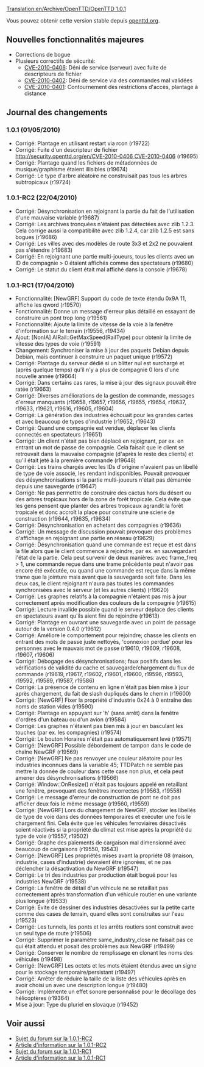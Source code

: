[[Translation:en/Archive/OpenTTD/OpenTTD 1.0.1]]

{{fr/Archive/OpenTTD/Navigation}}
{{fr/Archive/OpenTTD/Livraison|prec=fr/Archive/OpenTTD/OpenTTD 1.0.0|suiv=fr/Archive/OpenTTD/OpenTTD 1.0.2|date=01/05/2010}}

Vous pouvez obtenir cette version stable depuis [http://www.openttd.org/en/download-stable openttd.org].

==Nouvelles fonctionnalités majeures==

* Corrections de bogue
* Plusieurs correctifs de sécurité:
** [http://security.openttd.org/en/CVE-2010-0406 CVE-2010-0406]: Déni de service (serveur) avec fuite de descripteurs de fichier
** [http://security.openttd.org/en/CVE-2010-0402 CVE-2010-0402]: Déni de service via des commandes mal validées
** [http://security.openttd.org/en/CVE-2010-0401 CVE-2010-0401]: Contournement des restrictions d'accès, plantage à distance

==Journal des changements==

===1.0.1 (01/05/2010)===
* Corrigé: Plantage en utilisant restart via rcon (r19722)
* Corrigé: Fuite d'un descripteur de fichier [[http://security.openttd.org/en/CVE-2010-0406 CVE-2010-0406]] {{en/Flyspray|3785}} (r19695)
* Corrigé: Plantage quand les fichiers de métadonnées de musique/graphisme étaient illisibles {{en/Flyspray|3774}} (r19674)
* Corrigé: Le type d'arbre aléatoire ne construisait pas tous les arbres subtropicaux {{en/Flyspray|3792}} (r19724)

===1.0.1-RC2 (22/04/2010)===
* Corrigé: Désynchronisation en rejoignant la partie du fait de l'utilisation d'une mauvaise variable (r19687)
* Corrigé: Les archives tronquées n'étaient pas détectées avec zlib 1.2.3. Cela corrige aussi la compatibilité avec zlib 1.2.4, car zlib 1.2.5 est sans bogues (r19686)
* Corrigé: Les villes avec des modèles de route 3x3 et 2x2 ne pouvaient pas s'étendre (r19683)
* Corrigé: En rejoignant une partie multi-joueurs, tous les clients avec un ID de compagnie > 0 étaient affichés comme des spectateurs {{en/Flyspray|3775}} (r19680)
* Corrigé: Le statut du client était mal affiché dans la console (r19678)

===1.0.1-RC1 (17/04/2010)===
* Fonctionnalité: [NewGRF] Support du code de texte étendu 0x9A 11, affiche les qword (r19570)
* Fonctionnalité: Donne un message d'erreur plus détaillé en essayant de construire un pont trop long (r19561)
* Fonctionnalité: Ajoute la limite de vitesse de la voie à la fenêtre d'information sur le terrain (r19556, r19434)
* Ajout: [NonIA] AIRail::GetMaxSpeed(RailType) pour obtenir la limite de vitesse des types de voie (r19591)
* Changement: Synchroniser la mise à jour des paquets Debian depuis Debian, mais continuer à construire un paquet unique (r19572)
* Corrigé: Plantage du serveur dédié si un blitter nul est surchargé et (après quelque temps) qu'il n'y a plus de compagnie 0 lors d'une nouvelle année {{en/Flyspray|3749}} (r19664)
* Corrigé: Dans certains cas rares, la mise à jour des signaux pouvait être ratée (r19663)
* Corrigé: Diverses améliorations de la gestion de commande, messages d'erreur manquants (r19658, r19657, r19656, r19655, r19654, r19637, r19633, r19621, r19616, r19605, r19604)
* Corrigé: La génération des industries échouait pour les grandes cartes et avec beaucoup de types d'industrie (r19652, r19643)
* Corrigé: Quand une compagnie est vendue, déplacer les clients connectés en spectateurs {{en/Flyspray|3745}} (r19651)
* Corrigé: Un client n'était pas bien déplacé en rejoignant, par ex. en entrant un mot de passe de compagnie. Cela faisait que le client se retrouvait dans la mauvaise compagnie (d'après le reste des clients) et qu'il était jeté à la première commande {{en/Flyspray|3760}} (r19648)
* Corrigé: Les trains chargés avec les IDs d'origine n'avaient pas un libellé de type de voie associé, les rendant indisponibles. Pouvait provoquer des désynchronisations si la partie multi-joueurs n'était pas démarrée depuis une sauvegarde {{en/Flyspray|3768}} (r19647)
* Corrigé: Ne pas permettre de construire des cactus hors du désert ou des arbres tropicaux hors de la zone de forêt tropicale. Cela évite que les gens pensent que planter des arbres tropicaux agrandit la forêt tropicale et donc accroît la place pour construire une scierie de construction {{en/Flyspray|3728}} (r19644, r19635, r19634)
* Corrigé: Désynchronisation en achetant des compagnies (r19636)
* Corrigé: Un message de discussion pouvait provoquer des problèmes d'affichage en rejoignant une partie en réseau {{en/Flyspray|3757}} (r19629)
* Corrigé: Désynchronisation quand une commande est reçue et est dans la file alors que le client commence à rejoindre, par ex. en sauvegardant l'état de la partie. Cela peut survenir de deux manières: avec frame_freq > 1, une commande reçue dans une trame précédente peut n'avoir pas encore été exécutée, ou quand une commande est reçue dans la même trame que la jointure mais avant que la sauvegarde soit faite. Dans les deux cas, le client rejoignant n'aura pas toutes les commandes synchronisées avec le serveur (et les autres clients) (r19620)
* Corrigé: Les graphes relatifs à la compagnie n'étaient pas mis à jour correctement après modification des couleurs de la compagnie {{en/Flyspray|3763}} (r19615)
* Corrigé: Lecture invalide possible quand le serveur déplace des clients en spectateurs avant qu'ils aient fini de rejoindre {{en/Flyspray|3755}} (r19613)
* Corrigé: Plantage en ouvrant une sauvegarde avec un point de passage autour de la version 0.4.0 {{en/Flyspray|3756}} (r19612)
* Corrigé: Améliore le comportement pour rejoindre; chasse les clients en entrant des mots de passe juste nettoyés, 'connexion perdue' pour les personnes avec le mauvais mot de passe (r19610, r19609, r19608, r19607, r19606)
* Corrigé: Débogage des désynchronisations; faux positifs dans les vérifications de validité du cache et sauvegarde/chargement du flux de commande (r19619, r19617, r19602, r19601, r19600, r19596, r19593, r19592, r19589, r19587, r19586)
* Corrigé: La présence de contenu en ligne n'était pas bien mise à jour après chargement, du fait de slash dupliqués dans le chemin (r19600)
* Corrigé: [NewGRF] Fixer la propriété d'industrie 0x24 à 0 entraîne des noms de station vides (r19590)
* Corrigé: Plantage en appuyant sur 'h' (sans arrêt) dans la fenêtre d'ordres d'un bateau ou d'un avion {{en/Flyspray|3744}} (r19584)
* Corrigé: Les graphes n'étaient pas bien mis à jour en basculant les touches (par ex. les compagnies) (r19574)
* Corrigé: Le bouton Horaires n'était pas automatiquement levé {{en/Flyspray|3739}} (r19571)
* Corrigé: [NewGRF] Possible débordement de tampon dans le code de chaîne NewGRF (r19569)
* Corrigé: [NewGRF] Ne pas renvoyer une couleur aléatoire pour les industries inconnues dans la variable 45; TTDPatch ne semble pas mettre la donnée de couleur dans cette case non plus, et cela peut amener des désynchronisations (r19566)
* Corrigé: Window::OnResize() n'était pas toujours appelé en retaillant une fenêtre, provoquant des fenêtres incorrectes {{en/Flyspray|3730}} (r19563, r19558)
* Corrigé: Le message d'erreur de construction de pont ne doit pas afficher deux fois le même message (r19560, r19559)
* Corrigé: [NewGRF] Lors du chargement de NewGRF, stocker les libellés de type de voie dans des données temporaires et exécuter une fois le chargement fini. Cela évite que les véhicules ferroviaires désactivés soient réactivés si la propriété du climat est mise après la propriété du type de voie (r19557, r19502)
* Corrigé: Graphe des paiements de cargaison mal dimensionné avec beaucoup de cargaisons (r19550, 19543)
* Corrigé: [NewGRF] Les propriétés mises avant la propriété 08 (maison, industrie, cases d'industrie) devraient être ignorées, et ne pas déclencher la désactivation du NewGRF {{en/Flyspray|3725}} (r19547)
* Corrigé: Le tri des industries par production était bogué pour les industries NewGRF (r19538)
* Corrigé: La fenêtre de détail d'un véhicule ne se retaillait pas correctement après transformation d'un véhicule routier en une variante plus longue {{en/Flyspray|3720}} (r19533)
* Corrigé: Évite de dessiner des industries désactivées sur la petite carte comme des cases de terrain, quand elles sont construites sur l'eau (r19523)
* Corrigé: Les tunnels, les ponts et les arrêts routiers sont construit avec un seul type de route (r19506)
* Corrigé: Supprimer le paramètre same_industry_close ne faisait pas ce qui était attendu et posait des problèmes aux NewGRF (r19499)
* Corrigé: Conserver le nombre de remplissage en clonant les noms des véhicules {{en/Flyspray|3710}} (r19498)
* Corrigé: [NewGRF] Les octets et les mots étaient étendus avec un signe pour le stockage temporaire/persistant (r19497)
* Corrigé: Arrêter de réduire la taille de la liste des véhicules après en avoir choisi un avec une description longue (r19480)
* Corrigé: Implémente un effet sonore personnalisé pour le décollage des hélicoptères {{en/Flyspray|3668}} (r19364)
* Mise à jour: Type du pluriel en slovaque (r19452)

== Voir aussi ==
*[http://www.tt-forums.net/viewtopic.php?f=29&t=48198 Sujet du forum sur la 1.0.1-RC2]
*[http://www.openttd.org/en/news/125 Article d'information sur la 1.0.1-RC2]
*[http://www.tt-forums.net/viewtopic.php?f=29&t=48143 Sujet du forum sur la 1.0.1-RC1]
*[http://www.openttd.org/en/news/124 Article d'information sur la 1.0.1-RC1]